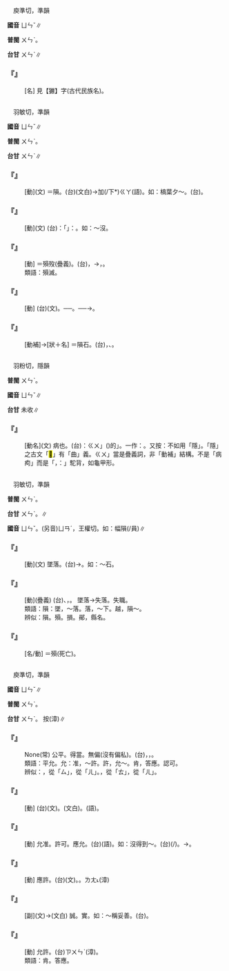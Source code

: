 
=={{ruby|狁|ㄩㄣˇ}}==

　庾準切，準韻

'''國音''' <rt>ㄩㄣˇ</rt>∥

'''普閩''' <rt>ㄨㄣˋ</rt>。

'''台甘''' <rt>ㄨㄣˋ</rt>∥

    

==='''『{{ruby|玁|ㄒㄧㄢˇ}}{{ruby|狁|ㄩㄣˇ}}』'''===
: [名] 見【玁】字(古代民族名)。
    

=={{ruby|殞|ㄩㄣˇ}}==

　羽敏切，準韻

'''國音''' <rt>ㄩㄣˇ</rt>∥

'''普閩''' <rt>ㄨㄣˋ</rt>。

'''台甘''' <rt>ㄨㄣˋ</rt>∥

    

==='''『{{ruby|殞|ㄩㄣˇ}}』'''===
: [動](文) ＝隕。(台){{ruby|墜|ㄉㄨㄧ˫}}{{ruby|落|ㄌㆦㆶ ͘}}(文白)→加(/下*)<rt>ㄍㄚ</rt>{{ruby|落|ㄌㄠㆷ ͘}}(語)。如：槁葉夕～。(台){{ruby|枯|ㄍㆦ}}{{ruby|/|ㄉㄚ}}{{ruby|葉|ㄏㄧㄜㆷ ͘}}{{ruby|近|ㄍㄨㄣ˫}}{{ruby|/|ㄍㄧㄣ˫}}{{ruby|晚|ㆠㄨㄢˋ}}{{ruby|下|ㄍㄚ}}{{ruby|落|ㄌㄠㆷ ͘}}{{ruby|落|ㄌㄜㆷ ͘}}{{ruby|來|·ㄌㄞˊ}}。
    

==='''『{{ruby|殞|ㄩㄣˇ}}』'''===
: [動](文) (台){{ruby|按|ㄢ˪}}：{{ruby|由|ㄧㄨˊ}}「{{ruby|墜|ㄉㄨㄧ˫}}{{ruby|落|ㄌㄜㆷ ͘}}」{{ruby|轉|ㄗㄨㄢ}}{{ruby|義|ㆣㄧ˫}}{{ruby|比|ㄅㄧˋ}}{{ruby|喻|ㆡㄨ˫}}{{ruby|/|ㄌㄨ˫}}：{{ruby|死|ㄒㄧˋ}}{{ruby|亡|ㆠㆲˊ}}。如：～沒。
    

==='''『{{ruby|殞|ㄩㄣˇ}}{{ruby|沒|ㄇㄛˋ}}』'''===
: [動] ＝殞歿(疊義)。(台){{ruby|墜|ㄉㄨㄧ˫}}{{ruby|落|ㄌㆦㆶ ͘}}，{{ruby|沈|ㄉㄧㆬˊ}}{{ruby|沒|ㆠㄨㆵ ͘}}→{{ruby|死|ㄒㄧˋ}}{{ruby|亡|ㆠㆲˊ}}，{{ruby|死|ㄒㄧˋ}}{{ruby|去|·ㄎㄧ˪}}。
:類語：殞滅。
:
    

==='''『{{ruby|殞|ㄩㄣˇ}}{{ruby|滅|ㄇㄧㄝˋ}}』'''===
: [動] (台){{ruby|殞|ㄨㄣˋ}}{{ruby|滅|ㆠㄧㄚㆵ ͘}}(文)。──{{ruby|墜|ㄉㄨㄧˋ}}{{ruby|落|ㄌㄜㆷ ͘}}{{ruby|滅|ㆠㄧㄚㆵ ͘}}{{ruby|亡|ㆠㆲˊ}}。──{{ruby|死|ㄒㄧˋ}}{{ruby|亡|ㆠㆲˊ}}→{{ruby|死|ㄒㄧˋ}}{{ruby|去|·ㄎㄧ˪}}。
    

==='''『{{ruby|殞|ㄩㄣˇ}}{{ruby|石|ㄕˊ}}』'''===
: [動補]→[狀＋名] ＝隕石。(台){{ruby|由|ㄧㄨˋ}}{{ruby|太|ㄊㄞ˪}}{{ruby|空|ㄎㆲ}}{{ruby|墜|ㄉㄨㄧ˫}}{{ruby|落|ㄌㄜㆷ ͘}}{{ruby|月|ㆣㆤㆷ ͘}}{{ruby|/|ㆣㄨㆤㆷ ͘}}{{ruby|球|ㄍㄧㄨˊ}}，{{ruby|地|ㄉㄨㆤ˫}}{{ruby|/|ㄉㆤ˫}}{{ruby|球|ㄍㄧㄨˊ}}{{ruby|丌|ㆤ}}{{ruby|鐵|ㄊㄧㆷ}}{{ruby|丸|ㄨㄢˊ}}、{{ruby|石|ㄐㄧㄜㆷ ͘}}{{ruby|頭|ㄊㄠˊ}}。
    

=={{ruby|<mark>&#xffd54;</mark>|ㄩㄣˇ}}==

　羽粉切，隱韻

'''普閩''' <rt>ㄨㄣˋ</rt>。

'''國音''' <rt>ㄩㄣˇ</rt>∥

'''台甘''' 未收∥

    

==='''『{{ruby|<mark>&#xffd54;</mark>|ㄩㄣˇ}}』'''===
: [動名](文) 病也。(台){{ruby|按|ㄢ˪}}：{{ruby|普|ㄆㆦˋ}}{{ruby|閩|ㆠㄢˊ}}{{ruby|典|ㄉㄧㄢˋ}}{{ruby|借|ㄐㄧㄜㆷ}}{{ruby|調|ㄉㄧㄠ˫}}{{ruby|表|ㄅㄧㄠˋ}}{{ruby|方|ㄏㆲ}}{{ruby|言|ㆣㄧㄢˊ}}{{ruby|「|ㄨㄣˋ}}<rt>ㄍㄨ</rt>」({{ruby|駝|ㄊㄨㄛˊ}}{{ruby|背|ㄅㄟˋ}})的{{ruby|「|ㄨㄣˋ}}」。一作：{{ruby|<mark>&#xffd54;</mark>|ㄨㄣˋ}}{{ruby|痀|ㄍㄨ}}。又按：不如用「隱」。「隱」之古文「<mark>&#xf84fc;</mark>」有「曲」義。{{ruby|「|ㄨㄣˋ}}<rt>ㄍㄨ</rt>」當是疊義詞，非「動補」結構。不是「病痀」而是「{{ruby|隱|ㄨㄣˋ}}{{ruby|→|ㄎㄧㄠ}}{{ruby|痀|ㄍㄨ}}，{{ruby|諧|ㄏㄞˊ}}：{{ruby|龜|ㄍㄨ}}」駝背，如龜甲形。
    

=={{ruby|隕|ㄩㄣˇ}}==

　羽敏切，準韻

'''普閩''' <rt>ㄨㄣˋ</rt>。

'''台甘''' <rt>ㄨㄣˋ</rt>。{{ruby| |ㄨㄢˊ}}∥

'''國音''' <rt>ㄩㄣˇ</rt>。(另音)<rt>ㄩㄢˊ</rt>，王權切。如：幅隕(/員)∥

    

==='''『{{ruby|隕|ㄩㄣˇ}}』'''===
: [動](文) 墜落。(台){{ruby|下|ㄍㄚ}}{{ruby|落|ㄌㄠㆷ ͘}}→{{ruby|加|ㄍㄚ}}{{ruby|落|ㄌㄠㆷ ͘}}。如：～石。
    

==='''『{{ruby|隕|ㄩㄣˇ}}{{ruby|越|ㄩㄝˋ}}』'''===
: [動](疊義) (台){{ruby|越|ㄨㄚㆵ ͘}}、{{ruby|隕|ㄨㄣˋ}}，{{ruby|皆|ㄍㄞ}}{{ruby|有|ㄧㄨˋ}}{{ruby|墜|ㄉㄨㄧ˫}}{{ruby|落|ㄌㆦㆶ ͘}}{{ruby|丌|ㆤ}}{{ruby|意|ㄧ˪}}{{ruby|思|ㄙㄨ˪}}。 墜落→失落。失職。
:類語：隕：墜，～落。落，～下。越，隕～。
:
:辨似：隕。殞。損。鄖，縣名。
:
    

==='''『{{ruby|隕|ㄩㄣˇ}}』'''===
: [名/動] ＝殞(死亡)。
    

=={{ruby|允|ㄩㄣˇ}}==

　庾準切，準韻

'''國音''' <rt>ㄩㄣˇ</rt>∥

'''普閩''' <rt>ㄨㄣˋ</rt>。

'''台甘''' <rt>ㄨㄣˋ</rt>。 按{{ruby|：|ㄧㄣˋ}}(漳)∥

    

==='''『{{ruby|公|ㄍㄨㄥ}}{{ruby|允|ㄩㄣˇ}}{{ruby|無|ㄨˊ}}{{ruby|私|ㄙ}}』'''===
: None(常) 公平。得當。無偏(沒有偏私)。(台){{ruby|公|ㄍㆲ}}{{ruby|平|ㄅㆪˊ}}{{ruby|/|ㄅㆥˊ}}，{{ruby|停|ㄉㄧㄥˊ}}{{ruby|當|ㄉㆲ˪}}，{{ruby|無|ㆠㄜˊ}}{{ruby|私|ㄙㄨ}}{{ruby|偏|ㄆㄧㄢ}}。
:類語：平允。允：准，～許。許，允～。肯，答應。認可。
:
:辨似：{{ruby|允|ㄩㄣˇ}}，從「ㄙ」，從「ㄦ」。{{ruby|充|ㄔㄨㄥ}}，從「ㄊ」，從「ㄦ」。
:
    

==='''『{{ruby|應|ㄧㄥˋ}}{{ruby|允|ㄩㄣˇ}}』'''===
: [動] (台){{ruby|應|ㄧㄥ˪}}{{ruby|允|ㄨㄣˋ}}(文)。{{ruby|允|ㄨㄣˋ}}{{ruby|/|ㄧㄣˋ}}{{ruby|准|ㄗㄨㄣˋ}}(文白)。{{ruby|允|ㄧㄣˋ}}{{ruby|/|ㄨㄣˋ}}(語)。
    

==='''『{{ruby|允|ㄩㄣˇ}}{{ruby|許|ㄒㄩˇ}}』'''===
: [動] 允准。許可。應允。(台){{ruby|允|ㄨㄣˋ}}{{ruby|准|ㄗㄨㄣˋ}}(語)。如：沒得到～。(台){{ruby|無|ㆠㄜˊ}}{{ruby|得|ㄉㄧㆵ}}{{ruby|著|ㄉㄧㄜㆷ ͘}}{{ruby|允|ㄧㄣˋ}}{{ruby|准|ㄗㄨㄣˋ}}(/{{ruby|答|ㄉㄚㆷ}}{{ruby|應|ㄧㄥ˪}})。→{{ruby|無|ㆠㄜˊ}}{{ruby|人|ㄌㄤˊ}}{{ruby|→|ㄌㄤ˫}}{{ruby|答|ㄉㄚㆷ}}{{ruby|應|ㄧㄥ˪}}。
    

==='''『{{ruby|允|ㄩㄣˇ}}{{ruby|諾|ㄋㄨㄛˋ}}』'''===
: [動] 應許。(台){{ruby|允|ㄨㄣˋ}}{{ruby|諾|ㄌㆦㆶ ͘}}(文)。{{ruby|承|ㄒㄧㄥˊ}}{{ruby|諾|ㄌㆦㆶ ͘}}。{{ruby|允|ㄨㄣˋ}}{{ruby|人|·ㄌㄤˊ}}{{ruby|/|ㄧㄣˋ}}<rt>ㄌㄤ˪</rt>(漳)
    

==='''『{{ruby|允|ㄩㄣˇ}}』'''===
: [副](文)→(文白) 誠。實。如：～稱妥善。(台){{ruby|實|ㄒㄧㆵ ͘}}{{ruby|在|ㄗㄞ˫}}{{ruby|會|ㄨㆤ˫}}{{ruby|/|ㆤ˫}}{{ruby|講|ㄍㆲˋ}}{{ruby|→|ㄍㆲ}}{{ruby|得|ㄉㄧㆵ}}{{ruby|是|ㄒㄧ˫}}{{ruby|真|ㄐㄧㄣ}}{{ruby|妥|ㄊㄜ˪}}{{ruby|當|ㄉㆲ˪}}。
    

==='''『{{ruby|允|ㄩㄣˇ}}』'''===
: [動] 允許。(台){{ruby|允|ㄨㄣˋ}}{{ruby|准|ㄗㄨㄣˋ}}{{ruby|/|ㄧㄣˋ}}<rt>ㄗㄨㄣˋ</rt>(漳)。
:類語：肯。答應。
:
    
